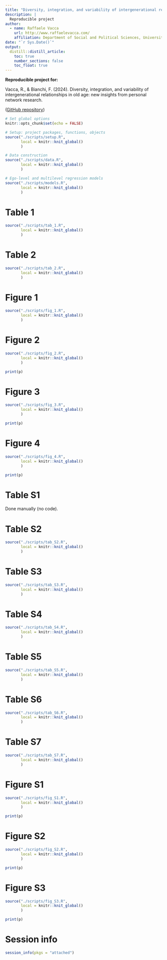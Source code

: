```yaml
---
title: "Diversity, integration, and variability of intergenerational relationships in old age: new insights from personal network research"
description: |
  Reproducible project
author:
  - name: Raffaele Vacca
    url: http://www.raffaelevacca.com/
    affiliation: Department of Social and Political Sciences, University of Milan
date: "`r Sys.Date()`"
output: 
  distill::distill_article:
    toc: true
    number_sections: false
    toc_float: true
---
```


**Reproducible project for:** 

Vacca, R., & Bianchi, F. (2024). Diversity, integration, and variability of intergenerational relationships in old age: new insights from personal network research.

([GitHub repository](https://github.com/raffaelevacca/Vacca_Bianchi_2024_SSR))

```r
# Set global options
knitr::opts_chunk$set(echo = FALSE)
```


```r
# Setup: project packages, functions, objects
source("./scripts/setup.R",
       local = knitr::knit_global()
       )
```

```r
# Data construction
source("./scripts/data.R",
       local = knitr::knit_global()
       )
```

```r
# Ego-level and multilevel regression models
source("./scripts/models.R",
       local = knitr::knit_global()
       )
```


# Table 1

```r
source("./scripts/tab_1.R",
       local = knitr::knit_global()
       )
```

# Table 2

```r
source("./scripts/tab_2.R",
       local = knitr::knit_global()
       )
```

# Figure 1

```r
source("./scripts/fig_1.R",
       local = knitr::knit_global()
       )
```

# Figure 2

```r
source("./scripts/fig_2.R",
       local = knitr::knit_global()
       )

print(p)
```

# Figure 3

```r
source("./scripts/fig_3.R",
       local = knitr::knit_global()
       )

print(p)
```

# Figure 4

```r
source("./scripts/fig_4.R",
       local = knitr::knit_global()
       )

print(p)
```

# Table S1

Done manually (no code).

# Table S2

```r
source("./scripts/tab_S2.R",
       local = knitr::knit_global()
       )
```

# Table S3

```r
source("./scripts/tab_S3.R",
       local = knitr::knit_global()
       )
```

# Table S4

```r
source("./scripts/tab_S4.R",
       local = knitr::knit_global()
       )
```

# Table S5

```r
source("./scripts/tab_S5.R",
       local = knitr::knit_global()
       )
```

# Table S6

```r
source("./scripts/tab_S6.R",
       local = knitr::knit_global()
       )
```

# Table S7

```r
source("./scripts/tab_S7.R",
       local = knitr::knit_global()
       )
```

# Figure S1

```r
source("./scripts/fig_S1.R",
       local = knitr::knit_global()
       )

print(p)
```

# Figure S2

```r
source("./scripts/fig_S2.R",
       local = knitr::knit_global()
       )

print(p)
```

# Figure S3

```r
source("./scripts/fig_S3.R",
       local = knitr::knit_global()
       )

print(p)
```

# Session info

```r
session_info(pkgs = "attached")
```

